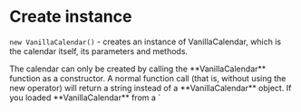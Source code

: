 

# Create instance

`new VanillaCalendar()` - creates an instance of VanillaCalendar, which is the calendar itself, its parameters and methods.

<Info>
  The calendar can only be created by calling the **VanillaCalendar** function as a constructor. A normal function call (that is, without using the new operator) will return a string instead of a **VanillaCalendar** object.
</Info>

<Info>
  If you loaded **VanillaCalendar** from a `<script>` tag, the object is available in the global variable **window.VanillaCalendar**.
</Info>

The `VanillaCalendar` instance takes two parameters. The first **required** parameter can be a **CSS selector** or **HTML element**.

The **CSS selector** or **HTML element** can either be a calendar wrapper that will initialize the calendar or an «Input».

The calendar wrapper is a `<div>` tag that initializes the calendar itself.

Initialize into a calendar wrapper:

```html
<div id="calendar"></div>
```

```js
new VanillaCalendar('#calendar');
// or
const calendarEl = document.querySelector('#calendar');
new VanillaCalendar(calendarEl);
```

«Input» in the context of this calendar is not necessarily an `<input>` tag, it can be any tag, such as `<div>`.

When you click on «Input», a pop-up with a calendar will appear.

Initialize in "Input":

```html
<input type="text" id="input">
<!-- or -->
<div id="input"></div>
```

```js
new VanillaCalendar('#input', { input: true });
// or
const calendarInput = document.querySelector('#input');
new VanillaCalendar(calendarInput, {
  input: true,
});
```

The second **optional** parameter is an object that defines the settings and methods of the calendar.

```js
new VanillaCalendar('#calendar', {
  // Settings
});
```
